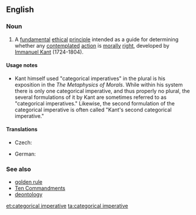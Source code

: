 ==English==
{{wikipedia}}

===Noun===
{{en-noun|head=[[categorical]] [[imperative]]}}

# {{context|ethics|lang=en}} A [[fundamental]] [[ethical]] [[principle]] intended as a guide for determining whether any [[contemplate]]d [[action]] is [[moral]]ly [[right]], developed by [[w:Immanuel_Kant|Immanuel Kant]] (1724-1804).

====Usage notes====
*Kant himself used "categorical imperatives" in the plural is his exposition in the ''The Metaphysics of Morals''. While within his system there is only one categorical imperative, and thus properly no plural, the several formulations of it by Kant are sometimes referred to as "categorical imperatives." Likewise, the second formulation of the categorical imperative is often called "Kant's second categorical imperative."

====Translations====
{{trans-top|fundamental ethical principle}}
* Czech: {{t|cs|kategorický imperativ|m}}
{{trans-mid}}
* German: {{t|de|kategorische Imperativ|m}}
{{trans-bottom}}

===See also===
* [[golden rule]]
* [[Ten Commandments]]
* [[deontology]]

[[et:categorical imperative]]
[[ta:categorical imperative]]